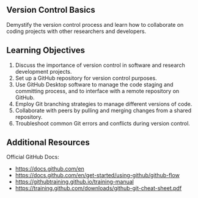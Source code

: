 
:::{.content-hidden when-format="html" when-page="index"}
# Version Control Basics
:::


Demystify the version control process and learn how to collaborate on coding projects with other researchers and developers.

## Learning Objectives

1. Discuss the importance of version control in software and research development projects.
2. Set up a GitHub repository for version control purposes.
3. Use GitHub Desktop software to manage the code staging and committing process, and to interface with a remote repository on GitHub.
4. Employ Git branching strategies to manage different versions of code.
5. Collaborate with peers by pulling and merging changes from a shared repository.
6. Troubleshoot common Git errors and conflicts during version control.


## Additional Resources

Official GitHub Docs:

  + <https://docs.github.com/en>
  + <https://docs.github.com/en/get-started/using-github/github-flow>
  + <https://githubtraining.github.io/training-manual>
  + <https://training.github.com/downloads/github-git-cheat-sheet.pdf>
